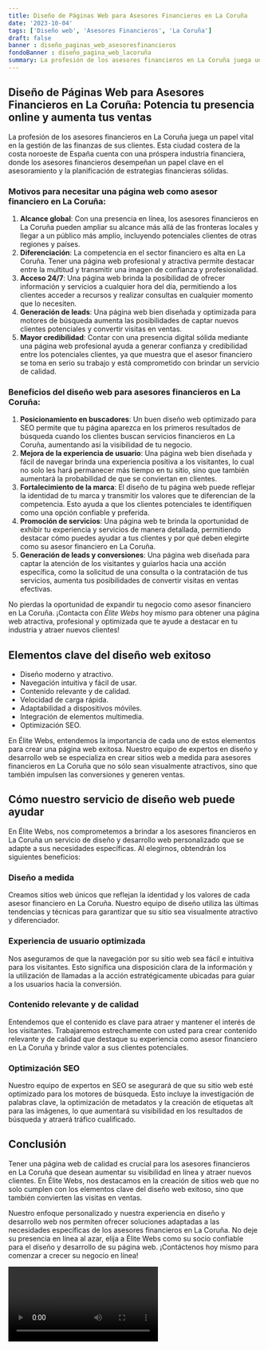 ```yaml
---
title: Diseño de Páginas Web para Asesores Financieros en La Coruña
date: '2023-10-04'
tags: ['Diseño web', 'Asesores Financieros', 'La Coruña']
draft: false
banner : diseño_paginas_web_asesoresfinancieros
fondoBanner : diseño_pagina_web_lacoruña
summary: La profesión de los asesores financieros en La Coruña juega un papel vital en la gestión de las finanzas de sus clientes. Esta ciudad costera de la costa noroeste de España cuenta con una próspera industria financiera, donde los asesores financieros desempeñan un papel clave en el asesoramiento y la planificación de estrategias financieras sólidas.
---
```


## Diseño de Páginas Web para Asesores Financieros en La Coruña: Potencia tu presencia online y aumenta tus ventas

La profesión de los asesores financieros en La Coruña juega un papel vital en la gestión de las finanzas de sus clientes. Esta ciudad costera de la costa noroeste de España cuenta con una próspera industria financiera, donde los asesores financieros desempeñan un papel clave en el asesoramiento y la planificación de estrategias financieras sólidas.

### Motivos para necesitar una página web como asesor financiero en La Coruña:

1. **Alcance global**: Con una presencia en línea, los asesores financieros en La Coruña pueden ampliar su alcance más allá de las fronteras locales y llegar a un público más amplio, incluyendo potenciales clientes de otras regiones y países.
2. **Diferenciación**: La competencia en el sector financiero es alta en La Coruña. Tener una página web profesional y atractiva permite destacar entre la multitud y transmitir una imagen de confianza y profesionalidad.
3. **Acceso 24/7**: Una página web brinda la posibilidad de ofrecer información y servicios a cualquier hora del día, permitiendo a los clientes acceder a recursos y realizar consultas en cualquier momento que lo necesiten.
4. **Generación de leads**: Una página web bien diseñada y optimizada para motores de búsqueda aumenta las posibilidades de captar nuevos clientes potenciales y convertir visitas en ventas.
5. **Mayor credibilidad**: Contar con una presencia digital sólida mediante una página web profesional ayuda a generar confianza y credibilidad entre los potenciales clientes, ya que muestra que el asesor financiero se toma en serio su trabajo y está comprometido con brindar un servicio de calidad.

### Beneficios del diseño web para asesores financieros en La Coruña:

1. **Posicionamiento en buscadores**: Un buen diseño web optimizado para SEO permite que tu página aparezca en los primeros resultados de búsqueda cuando los clientes buscan servicios financieros en La Coruña, aumentando así la visibilidad de tu negocio.
2. **Mejora de la experiencia de usuario**: Una página web bien diseñada y fácil de navegar brinda una experiencia positiva a los visitantes, lo cual no solo les hará permanecer más tiempo en tu sitio, sino que también aumentará la probabilidad de que se conviertan en clientes.
3. **Fortalecimiento de la marca**: El diseño de tu página web puede reflejar la identidad de tu marca y transmitir los valores que te diferencian de la competencia. Esto ayuda a que los clientes potenciales te identifiquen como una opción confiable y preferida.
4. **Promoción de servicios**: Una página web te brinda la oportunidad de exhibir tu experiencia y servicios de manera detallada, permitiendo destacar cómo puedes ayudar a tus clientes y por qué deben elegirte como su asesor financiero en La Coruña.
5. **Generación de leads y conversiones**: Una página web diseñada para captar la atención de los visitantes y guiarlos hacia una acción específica, como la solicitud de una consulta o la contratación de tus servicios, aumenta tus posibilidades de convertir visitas en ventas efectivas.

No pierdas la oportunidad de expandir tu negocio como asesor financiero en La Coruña. ¡Contacta con *Élite Webs* hoy mismo para obtener una página web atractiva, profesional y optimizada que te ayude a destacar en tu industria y atraer nuevos clientes!

<GifSeo />

<Cta />

## Elementos clave del diseño web exitoso

- Diseño moderno y atractivo.
- Navegación intuitiva y fácil de usar.
- Contenido relevante y de calidad.
- Velocidad de carga rápida.
- Adaptabilidad a dispositivos móviles.
- Integración de elementos multimedia.
- Optimización SEO.

En Élite Webs, entendemos la importancia de cada uno de estos elementos para crear una página web exitosa. Nuestro equipo de expertos en diseño y desarrollo web se especializa en crear sitios web a medida para asesores financieros en La Coruña que no sólo sean visualmente atractivos, sino que también impulsen las conversiones y generen ventas.

## Cómo nuestro servicio de diseño web puede ayudar

En Élite Webs, nos comprometemos a brindar a los asesores financieros en La Coruña un servicio de diseño y desarrollo web personalizado que se adapte a sus necesidades específicas. Al elegirnos, obtendrán los siguientes beneficios:

### Diseño a medida
Creamos sitios web únicos que reflejan la identidad y los valores de cada asesor financiero en La Coruña. Nuestro equipo de diseño utiliza las últimas tendencias y técnicas para garantizar que su sitio sea visualmente atractivo y diferenciador.

### Experiencia de usuario optimizada
Nos aseguramos de que la navegación por su sitio web sea fácil e intuitiva para los visitantes. Esto significa una disposición clara de la información y la utilización de llamadas a la acción estratégicamente ubicadas para guiar a los usuarios hacia la conversión.

### Contenido relevante y de calidad
Entendemos que el contenido es clave para atraer y mantener el interés de los visitantes. Trabajaremos estrechamente con usted para crear contenido relevante y de calidad que destaque su experiencia como asesor financiero en La Coruña y brinde valor a sus clientes potenciales.

### Optimización SEO
Nuestro equipo de expertos en SEO se asegurará de que su sitio web esté optimizado para los motores de búsqueda. Esto incluye la investigación de palabras clave, la optimización de metadatos y la creación de etiquetas alt para las imágenes, lo que aumentará su visibilidad en los resultados de búsqueda y atraerá tráfico cualificado.

## Conclusión

Tener una página web de calidad es crucial para los asesores financieros en La Coruña que desean aumentar su visibilidad en línea y atraer nuevos clientes. En Élite Webs, nos destacamos en la creación de sitios web que no solo cumplen con los elementos clave del diseño web exitoso, sino que también convierten las visitas en ventas.

Nuestro enfoque personalizado y nuestra experiencia en diseño y desarrollo web nos permiten ofrecer soluciones adaptadas a las necesidades específicas de los asesores financieros en La Coruña. No deje su presencia en línea al azar, elija a Élite Webs como su socio confiable para el diseño y desarrollo de su página web. ¡Contáctenos hoy mismo para comenzar a crecer su negocio en línea!

<Video />

<CtaBot job='Asesores Financieros' city='La Coruña'/>

<Gmaps query='La Coruña+españa+maps' />